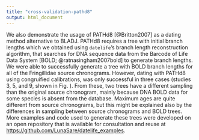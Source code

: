 ```yaml
---
title: "cross-validation-pathd8"
output: html_document
---
```


We also demonstrate the usage of PATHd8 [@Britton2007] as a dating method alternative to BLADJ. PATHd8 requires a tree with initial branch lengths which we obtained using `datelife`'s branch length reconstruction algorithm, that searches for DNA sequence data from the Barcode of Life Data System [BOLD; @ratnasingham2007bold] to generate branch lengths. We were able to successfully generate a tree with BOLD branch lengths for all of the Fringillidae source chronograms. However, dating with PATHd8 using congruified calibrations, was only successful in
<!-- two studies when expanding calibrations to make them agree (studies 3 and 5), and from  -->
three cases (studies 3, 5, and 9, shown in Fig. \ref{fig:cvbold}).
<!-- What made it unsuccessful in the other cases? -->
From these, two trees have a different sampling than the original source chronogram, mainly because DNA BOLD  data for some species is absent from the database.
<!-- ??? Node ages or maximum ages?? -->
Maximum ages are quite different from source chronograms, but this might be explained also by the differences in sampling between source chronograms and BOLD trees.
More examples and code used to generate these trees were developed on an open repository that is available for consultation and reuse at <https://github.com/LunaSare/datelife_examples>.
